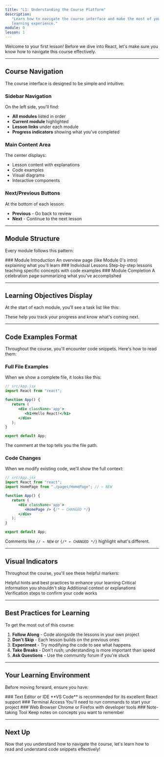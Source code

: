 ```yaml
---
title: "L1: Understanding the Course Platform"
description:
   "Learn how to navigate the course interface and make the most of your
   learning experience."
module: 0
lesson: 1
---
```



Welcome to your first lesson! Before we dive into React, let's make sure you
know how to navigate this course effectively.

---

## Course Navigation

The course interface is designed to be simple and intuitive:

### Sidebar Navigation

On the left side, you'll find:

-  **All modules** listed in order
-  **Current module** highlighted
-  **Lesson links** under each module
-  **Progress indicators** showing what you've completed

### Main Content Area

The center displays:

-  Lesson content with explanations
-  Code examples
-  Visual diagrams
-  Interactive components

### Next/Previous Buttons

At the bottom of each lesson:

-  **Previous** - Go back to review
-  **Next** - Continue to the next lesson

---

## Module Structure

Every module follows this pattern:

<Steps>
   <Step>
      ### Module Introduction An overview page (like Module 0's intro) explaining what you'll learn
   </Step>
   <Step>
      ### Individual Lessons Step-by-step lessons teaching specific concepts with code examples
   </Step>
   <Step>
      ### Module Completion A celebration page summarizing what you've accomplished
   </Step>
</Steps>

---

## Learning Objectives Display

At the start of each module, you'll see a task list like this:

<Files>
   <File name='✅ Completed Task' />
   <File name='📝 Current Task' />
   <File name='⏳ Upcoming Task' />
</Files>

These help you track your progress and know what's coming next.

---

## Code Examples Format

Throughout the course, you'll encounter code snippets. Here's how to read them:

### Full File Examples

When we show a complete file, it looks like this:

```jsx title="src/App.jsx"
// src/App.jsx
import React from "react";

function App() {
   return (
      <div className='app'>
         <h1>Hello React!</h1>
      </div>
   );
}

export default App;
```

The comment at the top tells you the file path.

### Code Changes

When we modify existing code, we'll show the full context:

```jsx title="src/App.jsx"
// src/App.jsx
import React from "react";
import HomePage from "./pages/HomePage"; // ← NEW

function App() {
   return (
      <div className='app'>
         <HomePage /> {/* ← CHANGED */}
      </div>
   );
}

export default App;
```

Comments like `// ← NEW` or `{/* ← CHANGED */}` highlight what's different.

---

## Visual Indicators

Throughout the course, you'll see these helpful markers:

<Accordions type='single'>
   <Accordion id='tip' title='💡 Tips' value='tip'>
      Helpful hints and best practices to enhance your learning
   </Accordion>

   <Accordion id='warning' title='⚠️ Important' value='warning'>
      Critical information you shouldn't skip
   </Accordion>

   <Accordion id='note' title='📝 Note' value='note'>
      Additional context or explanations
   </Accordion>

   <Accordion id='checkpoint' title='✅ Checkpoint' value='checkpoint'>
      Verification steps to confirm your code works
   </Accordion>
</Accordions>

---

## Best Practices for Learning

To get the most out of this course:

1. **Follow Along** - Code alongside the lessons in your own project
2. **Don't Skip** - Each lesson builds on the previous ones
3. **Experiment** - Try modifying the code to see what happens
4. **Take Breaks** - Don't rush; understanding is more important than speed
5. **Ask Questions** - Use the community forum if you're stuck

---

## Your Learning Environment

Before moving forward, ensure you have:

<Steps>
   <Step>
      ### Text Editor or IDE **VS Code** is recommended for its excellent React support
   </Step>
   <Step>
      ### Terminal Access You'll need to run commands to start your project
   </Step>
   <Step>
      ### Web Browser Chrome or Firefox with developer tools
   </Step>
   <Step>
      ### Note-taking Tool Keep notes on concepts you want to remember
   </Step>
</Steps>

---

## Next Up

Now that you understand how to navigate the course, let's learn how to read and
understand code snippets effectively!


